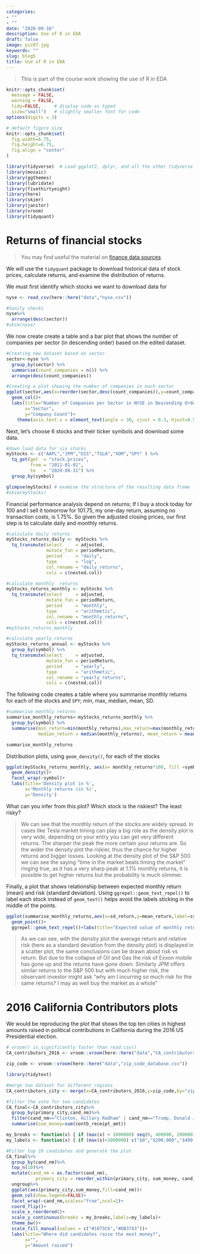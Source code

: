 ```yaml
---
categories:
- ""
- ""
date: "2020-09-16"
description: Use of R in EDA
draft: false
image: pic07.jpg
keywords: ""
slug: blog5
title: Use of R in EDA
---
```

> This is part of the course work showing the use of R in EDA

```r
knitr::opts_chunk$set(
  message = FALSE, 
  warning = FALSE, 
  tidy=FALSE,     # display code as typed
  size="small")   # slightly smaller font for code
options(digits = 3)

# default figure size
knitr::opts_chunk$set(
  fig.width=6.75, 
  fig.height=6.75,
  fig.align = "center"
)
```


```r
library(tidyverse)  # Load ggplot2, dplyr, and all the other tidyverse packages
library(mosaic)
library(ggthemes)
library(lubridate)
library(fivethirtyeight)
library(here)
library(skimr)
library(janitor)
library(vroom)
library(tidyquant)
```


# Returns of financial stocks


> You may find useful the material on [finance data sources](https://mam2021.netlify.app/reference/finance_data/). 

We will use the `tidyquant` package to download historical data of stock prices, calculate returns, and examine the distribution of returns. 

We must first identify which stocks we want to download data for

```r
nyse <- read_csv(here::here("data","nyse.csv"))

#Sanity checks
nyse%>%
  arrange(desc(sector))
#skim(nyse)
```

We now create create a table and a bar plot that shows the number of companies per sector (in descending order) based on the edited dataset.

```r
#Creating new dataset based on sector
sector<-nyse %>% 
  group_by(sector) %>% 
  summarise(count_companies = n()) %>% 
  arrange(desc(count_companies))

#Creating a plot showing the number of companies in each sector
ggplot(sector,aes(x=reorder(sector,desc(count_companies)),y=count_companies,fill=sector))+
  geom_col()+
  labs(title="Number of Companies per Sector in NYSE in Descending Order",
       x="Sector",
       y="Company Count")+
    theme(axis.text.x = element_text(angle = 30, vjust = 0.3, hjust=0.5))
```

Next, let's choose 6 stocks and their ticker symbols and download some data. 

```r
#down load data for six stocks
myStocks <- c("AAPL","JPM","DIS","TSLA","XOM","SPY" ) %>%
  tq_get(get  = "stock.prices",
         from = "2011-01-01",
         to   = "2020-08-31") %>%
  group_by(symbol) 

glimpse(myStocks) # examine the structure of the resulting data frame
#skim(myStocks)
```

Financial performance analysis depend on returns; If I buy a stock today for 100 and I sell it tomorrow for 101.75, my one-day return, assuming no transaction costs, is 1.75%. So given the adjusted closing prices, our first step is to calculate daily and monthly returns.


```r
#calculate daily returns
myStocks_returns_daily <- myStocks %>%
  tq_transmute(select     = adjusted, 
               mutate_fun = periodReturn, 
               period     = "daily", 
               type       = "log",
               col_rename = "daily_returns",
               cols = c(nested.col))  

#calculate monthly  returns
myStocks_returns_monthly <- myStocks %>%
  tq_transmute(select     = adjusted, 
               mutate_fun = periodReturn, 
               period     = "monthly", 
               type       = "arithmetic",
               col_rename = "monthly_returns",
               cols = c(nested.col)) 
#myStocks_returns_monthly

#calculate yearly returns
myStocks_returns_annual <- myStocks %>%
  group_by(symbol) %>%
  tq_transmute(select     = adjusted, 
               mutate_fun = periodReturn, 
               period     = "yearly", 
               type       = "arithmetic",
               col_rename = "yearly_returns",
               cols = c(nested.col))
```

The following code creates a table where you summarise monthly returns for each of the stocks and `SPY`; min, max, median, mean, SD.

```r
#summarise monthly returns
summarise_monthly_returns<-myStocks_returns_monthly %>% 
  group_by(symbol) %>% 
  summarise(min_return=min(monthly_returns),max_return=max(monthly_returns),
            median_return = median(monthly_returns), mean_return = mean(monthly_returns),sd_return=sd(monthly_returns))

summarise_monthly_returns
```


Distribution plots, using `geom_density()`, for each of the stocks
```r
ggplot(myStocks_returns_monthly, aes(x= monthly_returns*100, fill =symbol))+
  geom_density()+
  facet_wrap(~symbol)+
  labs(title='Density plot in %',
       x='Monthly returns (in %)',
       y='Density')
```

What can you infer from this plot? Which stock is the riskiest? The least risky?

> 
We can see that the monthly return of the stocks are widely spread. In cases like Tesla market timing can play a big role as the density plot is very wide, depending on your entry you can get very different returns. The sharper the peak the more certain your returns are. So the wider the density plot the riskier, thus the chance for higher returns and bigger losses. Looking at the density plot of the S&P 500 we can see the saying “time in the market beats timing the market” ringing true, as it has a very sharp peak at 1.1% monthly returns, it is possible to get higher returns but the probability is much slimmer.


Finally, a plot that shows relationship between expected monthly return (mean) and risk (standard deviation). Using `ggrepel::geom_text_repel()` to label each stock instead of `geom_text()` helps avoid the labels sticking in the middle of the points.

```r
ggplot(summarise_monthly_returns,aes(x=sd_return,y=mean_return,label=symbol))+
  geom_point()+
  ggrepel::geom_text_repel()+labs(title="Expected value of monthly return against risk (standard deviation)", x="Risk", y="Expected Monthly Return")
```

> 
As we can see, with the density plot the average return and relative risk (here as a standard deviation from the density plot) is displayed in a scatter plot, the same conclusions can be drawn about risk vs return. But due to the collapse of Oil and Gas the risk of Exxon mobile has gone up and the returns have gone down. Similarly JPM offers similar returns to the S&P 500 but with much higher risk, the observant investor might ask “why am I incurring so much risk for the same returns? I may as well buy the market as a whole”



#  2016 California Contributors plots

We would be reproducing the plot that shows the top ten cities in highest amounts raised in political contributions in California during the 2016 US Presidential election.

```r
# vroom() is significantly faster than read.csv()
CA_contributors_2016 <- vroom::vroom(here::here("data","CA_contributors_2016.csv"))

zip_code <- vroom::vroom(here::here("data","zip_code_database.csv"))

library(tidytext)

#merge two dataset for different regions
CA_contributors_city <- merge(x=CA_contributors_2016,y=zip_code,by="zip",all.x=TRUE)

#filter the vote for two candidates
CA_final<-CA_contributors_city%>%
  group_by(primary_city,cand_nm)%>%
  filter(cand_nm=="Clinton, Hillary Rodham" | cand_nm=="Trump, Donald J.")%>%
  summarise(sum_money=sum(contb_receipt_amt))

my_breaks <- function(x) { if (max(x) < 1000000) seq(0, 400000, 200000) else seq(0, 12000000, 4000000) }
my_labels <- function(x) { if (max(x)<1000000) c("$0","$200,000","$400,000") else c("$0","$4,000,000","$8,000,000","$12,000,000")}
```

```r
#Filter top 10 candidates and generate the plot
CA_final%>%
  group_by(cand_nm)%>%
  top_n(10)%>%
  mutate(cand_nm = as.factor(cand_nm),
           primary_city = reorder_within(primary_city, sum_money, cand_nm))%>%
  ungroup%>%
  ggplot(aes(primary_city,sum_money,fill=cand_nm))+
  geom_col(show.legend=FALSE)+
  facet_wrap(~cand_nm,scales="free",ncol=2)+
  coord_flip()+
  scale_x_reordered()+
  scale_y_continuous(breaks = my_breaks,labels=my_labels)+
  theme_bw()+
  scale_fill_manual(values = c("#1073C6","#DB3743"))+
  labs(title="Where did candidates raise the most money?",
       x="",
       y="Amount raised")
```

